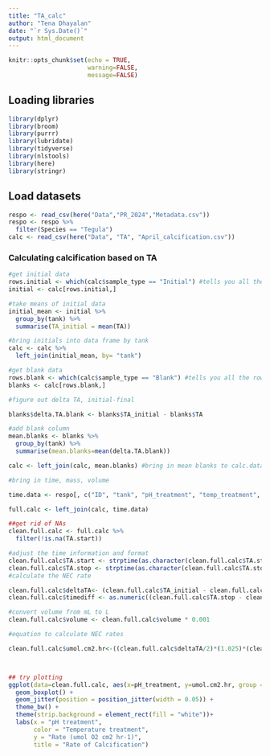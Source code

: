 ```yaml
---
title: "TA_calc"
author: "Tena Dhayalan"
date: "`r Sys.Date()`"
output: html_document
---
```


```r
knitr::opts_chunk$set(echo = TRUE, 
                      warning=FALSE, 
                      message=FALSE)
```

## Loading libraries 
```r
library(dplyr)
library(broom)
library(purrr)
library(lubridate)
library(tidyverse)
library(nlstools)
library(here)
library(stringr)

```

## Load datasets 

```r
respo <- read_csv(here("Data","PR_2024","Metadata.csv"))
respo <- respo %>%
  filter(Species == "Tegula")
calc <- read_csv(here("Data", "TA", "April_calcification.csv"))
```

### Calculating calcification based on TA 

```r
#get initial data
rows.initial <- which(calc$sample_type == "Initial") #tells you all the rows that you have with initial
initial <- calc[rows.initial,]

#take means of initial data
initial_mean <- initial %>%
  group_by(tank) %>%
  summarise(TA_initial = mean(TA))

#bring initials into data frame by tank
calc <- calc %>%
  left_join(initial_mean, by= "tank")

#get blank data
rows.blank <- which(calc$sample_type == "Blank") #tells you all the rows that you have with blank
blanks <- calc[rows.blank,]

#figure out delta TA, initial-final

blanks$delta.TA.blank <- blanks$TA_initial - blanks$TA

#add blank column
mean.blanks <- blanks %>% 
  group_by(tank) %>%
  summarise(mean.blanks=mean(delta.TA.blank)) 

calc <- left_join(calc, mean.blanks) #bring in mean blanks to calc.data

#bring in time, mass, volume

time.data <- respo[, c("ID", "tank", "pH_treatment", "temp_treatment", "volume", "wet_weight", "TA.start", "TA.stop")] 

full.calc <- left_join(calc, time.data)

##get rid of NAs
clean.full.calc <- full.calc %>%
  filter(!is.na(TA.start))

#adjust the time information and format
clean.full.calc$TA.start <- strptime(as.character(clean.full.calc$TA.start), "%H:%M:%S")
clean.full.calc$TA.stop <- strptime(as.character(clean.full.calc$TA.stop), "%H:%M:%S")
#calculate the NEC rate

clean.full.calc$deltaTA<- (clean.full.calc$TA_initial - clean.full.calc$TA) - clean.full.calc$mean.blanks
clean.full.calc$timediff <- as.numeric((clean.full.calc$TA.stop - clean.full.calc$TA.start)) 

#convert volume from mL to L
clean.full.calc$volume <- clean.full.calc$volume * 0.001

#equation to calculate NEC rates 

clean.full.calc$umol.cm2.hr<-((clean.full.calc$deltaTA/2)*(1.025)*(clean.full.calc$volume))/((clean.full.calc$wet_weight)*(clean.full.calc$timediff))



## try plotting 
ggplot(data=clean.full.calc, aes(x=pH_treatment, y=umol.cm2.hr, group = interaction(pH_treatment, temp_treatment), color=temp_treatment))+
  geom_boxplot() +
  geom_jitter(position = position_jitter(width = 0.05)) + 
  theme_bw() +
  theme(strip.background = element_rect(fill = "white"))+
  labs(x = "pH treatment",
       color = "Temperature treatment",
       y = "Rate (umol O2 cm2 hr-1)",
       title = "Rate of Calcification") 
```